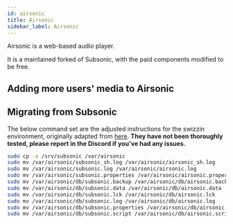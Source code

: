 ```yaml
---
id: airsonic
title: Airsonic
sidebar_label: Airsonic
---
```


Airsonic is a web-based audio player.

It is a maintained forked of Subsonic, with the paid components modified to be free.

## Adding more users' media to Airsonic

<PermsSrv serviceName="Airsonic" serviceUsr="airsonic"/>

## Migrating from Subsonic
The below command set are the adjusted instructions for the swizzin environment, originally adapted from [here](https://airsonic.github.io/docs/migrate/). **They have not been thoroughly tested, please report in the Discord if you've had any issues.**

```bash
sudo cp -a /srv/subsonic /var/airsonic
sudo mv /var/airsonic/subsonic_sh.log /var/airsonic/airsonic_sh.log
sudo mv /var/airsonic/subsonic.log /var/airsonic/airsonic.log
sudo mv /var/airsonic/subsonic.properties /var/airsonic/airsonic.properties
sudo mv /var/airsonic/db/subsonic.backup /var/airsonic/db/airsonic.backup
sudo mv /var/airsonic/db/subsonic.data /var/airsonic/db/airsonic.data
sudo mv /var/airsonic/db/subsonic.lck /var/airsonic/db/airsonic.lck
sudo mv /var/airsonic/db/subsonic.log /var/airsonic/db/airsonic.log
sudo mv /var/airsonic/db/subsonic.properties /var/airsonic/db/airsonic.properties
sudo mv /var/airsonic/db/subsonic.script /var/airsonic/db/airsonic.script
```